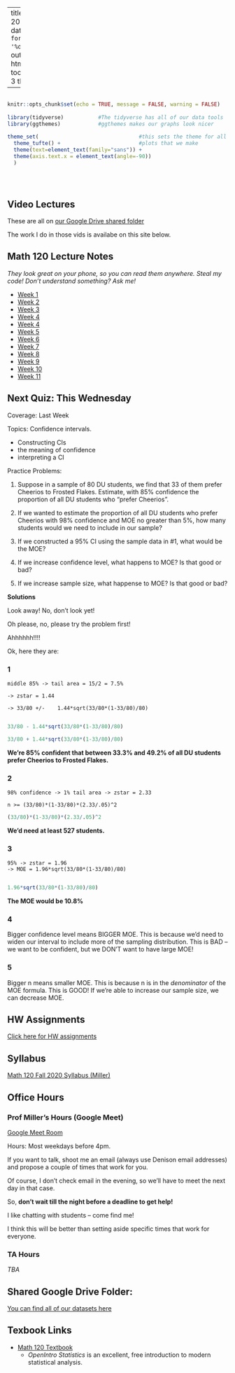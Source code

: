 
---
title: "Math 120 Fall 2020 Homepage"
date: "Updated: `r format(Sys.time(), '%d %B, %Y')`"
output: 
  html_document:
    toc: true
    toc_depth: 3
    theme: yeti

      
  
---

```r

                                                                          #
knitr::opts_chunk$set(echo = TRUE, message = FALSE, warning = FALSE)      #
                                                                          #
library(tidyverse)           #The tidyverse has all of our data tools     #
library(ggthemes)            #ggthemes makes our graphs look nicer        #
                                                                          # 
theme_set(                                #this sets the theme for all    #
  theme_tufte() +                         #plots that we make             #
  theme(text=element_text(family="sans")) + 
  theme(axis.text.x = element_text(angle=-90))                            #
  )                                                                       #
                                                                          #
                                                                          #
                                                                          #

```


## Video Lectures

These are all on [our Google Drive shared folder](https://drive.google.com/drive/folders/1DUJNs5i-88NPDnLlGW04BCl0NkWm700S?usp=sharing)

The work I do in those vids is availabe on this site below.  



## Math 120 Lecture Notes
*They look great on your phone, so you can read them anywhere.  Steal my code!  Don't understand something?  Ask me!*

- [Week 1](https://millera2.github.io/Math-120/Math-120-Lec-1.html)
- [Week 2](https://millera2.github.io/Math-120/Math-120-Lec-2.html)
- [Week 3](https://millera2.github.io/Math-120/Math-120-Lec-3.html)
- [Week 4](https://millera2.github.io/Math-120/Math-120-Lec-4.html)
- [Week 4](https://millera2.github.io/Math-120/Math-120-Lec-4.html)
- [Week 5](https://millera2.github.io/Math-120/Math-120-Lec-5.html)
- [Week 6](https://millera2.github.io/Math-120/Math-120-Lec-6.html)
- [Week 7](https://millera2.github.io/Math-120/Math-120-Lec-7.html)
- [Week 8](https://millera2.github.io/Math-120/Math-120-Lec-8.html)
- [Week 9](https://millera2.github.io/Math-120/Math-120-Lec-9.html)
- [Week 10](https://millera2.github.io/Math-120/Math-120-Lec-10.html)
- [Week 11](https://millera2.github.io/Math-120/Math-120-Lec-11.html)



## Next Quiz: This Wednesday

Coverage:  Last Week

Topics:  Confidence intervals.

- Constructing CIs
- the meaning of confidence
- interpreting a CI

Practice Problems:

1) Suppose in a sample of 80 DU students, we find that 33 of them prefer Cheerios to Frosted Flakes.  Estimate, with 85% confidence the proportion of all DU students who "prefer Cheerios".

    
        
2)  If we wanted to estimate the proportion of all DU students who prefer Cheerios with 98% confidence and MOE no greater than 5%, how many students would we need to include in our sample?

3)  If we constructed a 95% CI using the sample data in #1, what would be the MOE?



4)  If we increase confidence level, what happens to MOE?  Is that good or bad?


        

5)  If we increase sample size, what happense to MOE?  Is that good or bad?


        




**Solutions**  

Look away!  No, don't look yet!

Oh please, no, please try the problem first!

Ahhhhhh!!!!

Ok, here they are:

### 1
    
    middle 85% -> tail area = 15/2 = 7.5%
    
    -> zstar = 1.44
               
    -> 33/80 +/-    1.44*sqrt(33/80*(1-33/80)/80)
     

```r
33/80 - 1.44*sqrt(33/80*(1-33/80)/80)
```

```r
33/80 + 1.44*sqrt(33/80*(1-33/80)/80)

```

**We're 85% confident that between 33.3% and 49.2% of all DU students prefer Cheerios to Frosted Flakes.**

### 2

    98% confidence -> 1% tail area -> zstar = 2.33
    
    n >= (33/80)*(1-33/80)*(2.33/.05)^2
    
```r
(33/80)*(1-33/80)*(2.33/.05)^2
```

**We'd need at least 527 students.**

### 3 

    95% -> zstar = 1.96
    -> MOE = 1.96*sqrt(33/80*(1-33/80)/80)
        
```r
1.96*sqrt(33/80*(1-33/80)/80)
```
        
**The MOE would be 10.8% **       


### 4 
        
Bigger confidence level means BIGGER MOE.  This is because we'd need to widen our interval to include more of the sampling distribution.  This is BAD -- we want to be confident, but we DON'T want to have large MOE!

### 5

Bigger n means smaller MOE.  This is because n is in the *denominator* of the MOE formula.  This is GOOD!  If we're able to increase our sample size, we can decrease MOE.

## HW Assignments

[Click here for HW assignments](https://millera2.github.io/Math-120/HW.html)



## Syllabus

[Math 120 Fall 2020 Syllabus (Miller)](https://millera2.github.io/Math-120/Math-120-Fall2020-Miller.pdf)

## Office Hours 

### Prof Miller's Hours (Google Meet)

[Google Meet Room](https://meet.google.com/wtr-funk-wph)

Hours: Most weekdays before 4pm.

If you want to talk, shoot me an email (always use Denison email addresses) and propose a couple of times that work for you.

Of course, I don't check email in the evening, so we'll have to meet the next day in that case.

So, **don't wait till the night before a deadline to get help!**  

I like chatting with students -- come find me!

I think this will be better than setting aside specific times that work for everyone.



### TA Hours

*TBA*




## Shared Google Drive Folder:

[You can find all of our datasets here](https://drive.google.com/drive/folders/1tJFLMDFflBiXDHidWoTZU0SjzVi_z3zW?usp=sharing)




## Texbook Links

- [Math 120 Textbook](https://www.openintro.org/stat/textbook.php?stat_book=os)
  - *OpenIntro Statistics* is an excellent, free introduction to modern statistical analysis.
  

